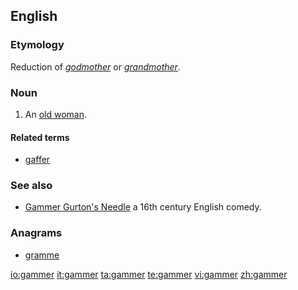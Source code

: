 ==English==

===Etymology===
Reduction of ''[[godmother]]'' or ''[[grandmother]]''.

===Noun===
{{en-noun}}

# {{context|obsolete}} An [[old woman]].

====Related terms====
*[[gaffer]]

===See also===
* [[w:Gammer Gurton's Needle|Gammer Gurton's Needle]] a 16th century English comedy.

===Anagrams===
*[[gramme]]

[[io:gammer]]
[[it:gammer]]
[[ta:gammer]]
[[te:gammer]]
[[vi:gammer]]
[[zh:gammer]]